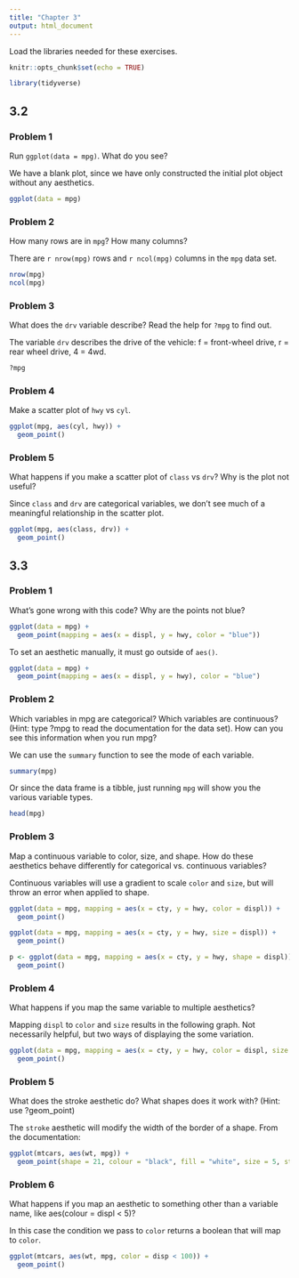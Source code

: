 ```yaml
---
title: "Chapter 3"
output: html_document
---
```


Load the libraries needed for these exercises.

```r
knitr::opts_chunk$set(echo = TRUE)
```

```r
library(tidyverse)
```

## 3.2

### Problem 1

Run `ggplot(data = mpg)`. What do you see?

We have a blank plot, since we have only constructed the initial plot object 
without any aesthetics.

```r
ggplot(data = mpg)
```

### Problem 2

How many rows are in `mpg`? How many columns?

There are `r nrow(mpg)` rows and `r ncol(mpg)` columns in the `mpg` data set.

```r
nrow(mpg)
ncol(mpg)
```

### Problem 3

What does the `drv` variable describe? Read the help for `?mpg` to find out.

The variable `drv` describes the drive of the vehicle: f = front-wheel drive, 
r = rear wheel drive, 4 = 4wd.

```r
?mpg
```

### Problem 4

Make a scatter plot of `hwy` vs `cyl`.

```r
ggplot(mpg, aes(cyl, hwy)) +
  geom_point()
```

### Problem 5

What happens if you make a scatter plot of `class` vs `drv`? Why is the plot 
not useful?

Since `class` and `drv` are categorical variables, we don't see much of a 
meaningful relationship in the scatter plot.

```r
ggplot(mpg, aes(class, drv)) +
  geom_point()
```


## 3.3

### Problem 1

What’s gone wrong with this code? Why are the points not blue?

```r
ggplot(data = mpg) + 
  geom_point(mapping = aes(x = displ, y = hwy, color = "blue"))
```

To set an aesthetic manually, it must go outside of `aes()`.

```r
ggplot(data = mpg) + 
  geom_point(mapping = aes(x = displ, y = hwy), color = "blue")
```

### Problem 2

Which variables in mpg are categorical? Which variables are continuous? 
(Hint: type ?mpg to read the documentation for the data set). How can you see 
this information when you run mpg?

We can use the `summary` function to see the mode of each variable.

```r
summary(mpg)
```

Or since the data frame is a tibble, just running `mpg` will show you the 
various variable types.

```r
head(mpg)
```


### Problem 3

Map a continuous variable to color, size, and shape. How do these aesthetics 
behave differently for categorical vs. continuous variables?

Continuous variables will use a gradient to scale `color` and `size`, but will 
throw an error when applied to shape.

```r
ggplot(data = mpg, mapping = aes(x = cty, y = hwy, color = displ)) + 
  geom_point()
```

```r
ggplot(data = mpg, mapping = aes(x = cty, y = hwy, size = displ)) + 
  geom_point()
```

```r
p <- ggplot(data = mpg, mapping = aes(x = cty, y = hwy, shape = displ)) + 
  geom_point()
```


### Problem 4

What happens if you map the same variable to multiple aesthetics?

Mapping `displ` to `color` and `size` results in the following graph. Not 
necessarily helpful, but two ways of displaying the some variation.
```r
ggplot(data = mpg, mapping = aes(x = cty, y = hwy, color = displ, size = displ)) + 
  geom_point()
```

### Problem 5

What does the stroke aesthetic do? What shapes does it work with? 
(Hint: use ?geom_point)

The `stroke` aesthetic will modify the width of the border of a shape. From the 
documentation:

```r
ggplot(mtcars, aes(wt, mpg)) +
  geom_point(shape = 21, colour = "black", fill = "white", size = 5, stroke = 5)
```

### Problem 6

What happens if you map an aesthetic to something other than a variable name, 
like aes(colour = displ < 5)?

In this case the condition we pass to `color` returns a boolean that will map 
to `color`.
```r
ggplot(mtcars, aes(wt, mpg, color = disp < 100)) +
  geom_point()
```

